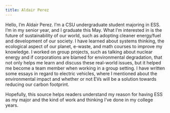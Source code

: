 ```yaml
---
title: Aldair Perez
---
```


Hello, I'm Aldair Perez. I'm a CSU undergraduate student majoring in ESS. I'm in my senior year, and I graduate this May. What I'm interested in is the future of sustainability of our world, such as adopting cleaner energy/fuel and development of our society. I have learned about systems thinking, the ecological aspect of our planet, e-waste, and math courses to improve my knowledge. I worked on group projects, such as talking about nuclear energy and if corporations are blamed for environmental degradation, that not only helps me learn and discuss these real-world issues, but it helped me become a team member when working in a group setting. I have written some essays in regard to electric vehicles, where I mentioned about the environmental impact and whether or not EVs will be a solution towards reducing our carbon footprint.

Hopefully, this source helps readers understand my reason for having ESS as my major and the kind of work and thinking I've done in my college years.
